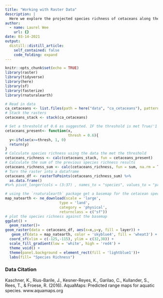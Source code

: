 ```yaml
---
title: "Working with Raster Data"
description: |
  Here we explore the projected species richness of cetaceans along the California coast. This exploration uses data from AquaMaps that shows that probability of a species occurring based off of environmental suitability parameters. 
author:
  - name: Laurel Wee
    url: {}
date: 03-14-2021
output:
  distill::distill_article:
    self_contained: false
    code_folding: expand
---
```


```r
knitr::opts_chunk$set(echo = TRUE)
library(raster)
library(tidyverse)
library(here)
library(sf)
library(fasterize)
library(rnaturalearth)
```


```r
# Read in data
ca_cetaceans <- list.files(path = here("data", "ca_cetaceans"), pattern = "*.tif", full.names = TRUE)
# Stack the rasters
cetaceans_stack <- stack(ca_cetaceans)
```
```r
# Set a threshold of 0.6 as suggested. IF the threshold is met True/'1' if not False/'0'
cetaceans_present<- function(x, 
                             thresh = 0.6){
  y<-ifelse(x>=thresh, 1, 0)
  return(y)
}
# Calculate species richness using the data the met the threshold 
cetaceans_richness <- calc(cetaceans_stack, fun = cetaceans_present)
# Calculate the sum of the previous species richness results
cetaceans_richness_sum <- calc(cetaceans_richness, fun = sum, na.rm = TRUE)
# Turn the raster into a dataframe
cetaceans_df <- rasterToPoints(cetaceans_richness_sum) %>% 
  as.data.frame() 
#%>% pivot_longer(cols = (3:37) , names_to = "species", values_to = "present") # don't need
```

```r
# using the `rnaturalearth` package get a basemap for the cetacean species richness data
map_natearth <- ne_download(scale = 'large', 
                         type = 'land',
                         category = 'physical',
                         returnclass = c("sf"))
# plot the species richness against the basemap
ggplot() +
  geom_raster()+
geom_raster(data = cetaceans_df, aes(x=x,y=y, fill = layer)) +
   geom_sf(data = map_natearth, color = 'skyblue4', fill = 'wheat3') +
  coord_sf(xlim = c(-125,-115), ylim = c(32,38)) +
  scale_fill_gradient(low = 'white', high = 'red4') +
  theme_void() +
  theme(panel.background = element_rect(fill = 'lightblue1'))+
  labs(fill= "Species Richness")

```

### Data Citation
Kaschner, K., Rius-Barile, J., Kesner-Reyes, K., Garilao, C., Kullander, S., Rees, T., & Froese, R. (2016). AquaMaps: Predicted range maps for aquatic species. www.aquamaps.org



